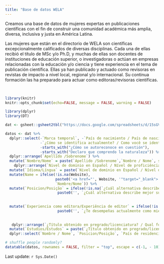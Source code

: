```yaml
---
title: "Base de datos WELA"
---
```

Creamos una base de datos de mujeres expertas en publicaciones científicas con el fin de 
construir una comunidad académica más amplia, diversa, inclusiva y justa en América Latina.

Las mujeres que están en el directorio de WELA son científicas excepcionalmente calificados de diversas disciplinas. Cada una de ellas recibió el título de MSc y/o Ph.D, y muchas de ellas son docentes de instituciones de educación superior, o investigadoras o actúan en empresas relacionadas con la educación y/o ciencia y tiene experiencia en el tema de publicación científica. Ellas ya han publicado y actuado como revisoras en revistas de impacto a nivel local, regional y/o internacional. Su continua formación las ha preparado para actuar como editoras/revisoras científicas.



<br>

```r
library(knitr)
knitr::opts_chunk$set(echo=FALSE, message = FALSE, warning = FALSE)
```

```r
library(dplyr)
library(DT)
```


```r

dat <- gsheet::gsheet2tbl("https://docs.google.com/spreadsheets/d/15sGVstF9ei0qbSUcvLeM0Ao_QmG1hnn8VvKiZgPHo6w/edit?usp=sharing") 

datos <- dat %>%
  dplyr::select(-`Marca temporal`, -`País de nacimiento / País de nascimento`,
                -`¿Cómo se identifica actualmente? / Como você se identifica atualmente?`,
                -starts_with("¿Cómo se autoreconoce en cuestión"),
                -starts_with("Declaro que comprendo la naturaleza")) %>%  
  dplyr::arrange(`Apellido /Sobrenome`) %>%
  mutate(`Nombre/Nome` = paste(`Apellido /Sobrenome`,`Nombre / Nome`, sep = " ")) %>%
    dplyr::arrange(`Nivel de dominio en Español / Nível de proficiência em Espanhol`) %>%
  mutate(`Idioma/Língua` = paste(`Nivel de dominio en Español / Nível de proficiência em Espanhol`, `Nivel de dominio en Portugués / Nível de proficiência em Português`, `Nivel de dominio en Inglés / Nível de proficiência em Inglês`, sep = " ")) %>%
  mutate(Name = ifelse(!is.na(Website), 
                       paste0('<a href="', Website, '"target="_blank">', `Nombre/Nome`, '</a>'),
                       `Nombre/Nome`)) %>%
  mutate(`Posicion/Posição` = ifelse(!is.na(`¿Cuál alternativa describe mejor su cargo actual? / Qual alternativa descreve melhor sua posição atual?`), 
                        paste0('', `¿Cuál alternativa describe mejor su cargo actual? / Qual alternativa descreve melhor sua posição atual?`))) %>%
  
  
  mutate(`Experiencia como editora/Experiência de editor` = ifelse(!is.na(`¿Te desempeñas actualmente como miembro del cuerpo editorial de alguna publicación científica? / Atualmente você trabalha como membro do conselho editorial de uma publicação científica?`), 
                        paste0('', `¿Te desempeñas actualmente como miembro del cuerpo editorial de alguna publicación científica? / Atualmente você trabalha como membro do conselho editorial de uma publicação científica?`)))%>%
  
  
   dplyr::arrange(`¿Título obtenido en pregrado/licenciatura? / Qual foi o titulo obtido na graduação/ licenciatura?`) %>%
  mutate(`Estudios/Estudos` = paste(`¿Título obtenido en pregrado/licenciatura? / Qual foi o titulo obtido na graduação/ licenciatura?`,`¿Título obtenido en la Maestría? / Qual foi o titulo obtido no Mestrado?`, `¿Título obtenido en el doctorado? / Qual foi o titulo obtido no Doutorado?`, sep = ", ")) %>%
  dplyr::select(`Nombre / Nome`, `Posicion/Posição`, `País de residencia actual / País de residência atual`,`Estudios/Estudos`, `Área de trabajo / Área de trabalho`,`Universidad/Institución/Organización/Universidade/ Instituição/Organização actual`,`Idioma/Língua`, `E-mail`, Twitter, `Palabras clave / Palavras-chave`, `Experiencia como editora/Experiência de editor`) 

```


```r

# shuffle people randomly?
datatable(datos, rownames = FALSE, filter = "top", escape = c(-1, - 10))

```

Last update: `r Sys.Date()`

